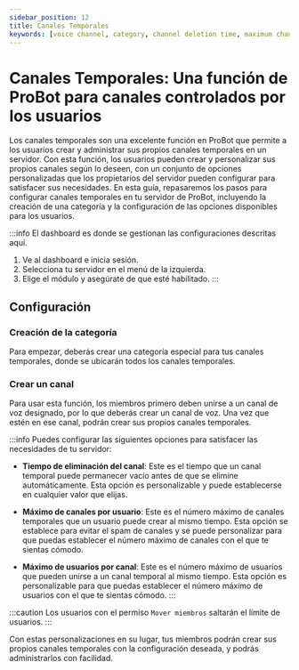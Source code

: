 ```yaml
---
sidebar_position: 12
title: Canales Temporales
keywords: [voice channel, category, channel deletion time, maximum channels per user, maximum users per channel]
---
```


# Canales Temporales: Una función de ProBot para canales controlados por los usuarios

Los canales temporales son una excelente función en ProBot que permite a los usuarios crear y administrar sus propios canales temporales en un servidor. Con esta función, los usuarios pueden crear y personalizar sus propios canales según lo deseen, con un conjunto de opciones personalizadas que los propietarios del servidor pueden configurar para satisfacer sus necesidades. En esta guía, repasaremos los pasos para configurar canales temporales en tu servidor de ProBot, incluyendo la creación de una categoría y la configuración de las opciones disponibles para los usuarios.

:::info
El dashboard es donde se gestionan las configuraciones descritas aquí.

1. Ve al dashboard e inicia sesión.
2. Selecciona tu servidor en el menú de la izquierda.
3. Elige el módulo y asegúrate de que esté habilitado.
   :::

## Configuración

### Creación de la categoría

Para empezar, deberás crear una categoría especial para tus canales temporales, donde se ubicarán todos los canales temporales.

### Crear un canal

Para usar esta función, los miembros primero deben unirse a un canal de voz designado, por lo que deberás crear un canal de voz. Una vez que estén en ese canal, podrán crear sus propios canales temporales.

:::info
Puedes configurar las siguientes opciones para satisfacer las necesidades de tu servidor:

- **Tiempo de eliminación del canal**: Este es el tiempo que un canal temporal puede permanecer vacío antes de que se elimine automáticamente. Esta opción es personalizable y puede establecerse en cualquier valor que elijas.

- **Máximo de canales por usuario**: Este es el número máximo de canales temporales que un usuario puede crear al mismo tiempo. Esta opción se establece para evitar el spam de canales y se puede personalizar para que puedas establecer el número máximo de canales con el que te sientas cómodo.

- **Máximo de usuarios por canal**: Este es el número máximo de usuarios que pueden unirse a un canal temporal al mismo tiempo. Esta opción es personalizable para que puedas establecer el número máximo de usuarios con el que te sientas cómodo.
  :::

:::caution
Los usuarios con el permiso `Mover miembros` saltarán el límite de usuarios.
:::

Con estas personalizaciones en su lugar, tus miembros podrán crear sus propios canales temporales con la configuración deseada, y podrás administrarlos con facilidad.
